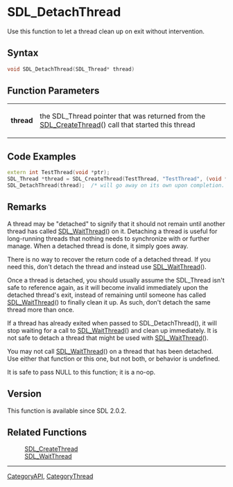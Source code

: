 
= SDL_DetachThread =
Use this function to let a thread clean up on exit without intervention.


== Syntax ==
<syntaxhighlight lang='c++'>
void SDL_DetachThread(SDL_Thread* thread)
</syntaxhighlight>
== Function Parameters ==
{|
|'''thread''' 
|the SDL_Thread pointer that was returned from the [[SDL_CreateThread]]() call that started this thread
|}

== Code Examples ==
<syntaxhighlight lang='c++'>
extern int TestThread(void *ptr);
SDL_Thread *thread = SDL_CreateThread(TestThread, "TestThread", (void *)NULL);
SDL_DetachThread(thread);  /* will go away on its own upon completion. */
</syntaxhighlight>

== Remarks ==

A thread may be "detached" to signify that it should not remain until another thread has called [[SDL_WaitThread]]() on it. Detaching a thread is useful for long-running threads that nothing needs to synchronize with or further manage. When a detached thread is done, it simply goes away.

There is no way to recover the return code of a detached thread. If you need this, don't detach the thread and instead use [[SDL_WaitThread]]().

Once a thread is detached, you should usually assume the SDL_Thread isn't safe to reference again, as it will become invalid immediately upon the detached thread's exit, instead of remaining until someone has called [[SDL_WaitThread]]() to finally clean it up. As such, don't detach the same thread more than once.

If a thread has already exited when passed to SDL_DetachThread(), it will stop waiting for a call to [[SDL_WaitThread]]() and clean up immediately. It is not safe to detach a thread that might be used with [[SDL_WaitThread]]().

You may not call [[SDL_WaitThread]]() on a thread that has been detached. Use either that function or this one, but not both, or behavior is undefined.

It is safe to pass NULL to this function; it is a no-op.

== Version ==
This function is available since SDL 2.0.2.

== Related Functions ==
: [[SDL_CreateThread]]
: [[SDL_WaitThread]]

----
[[CategoryAPI]], [[CategoryThread]]
